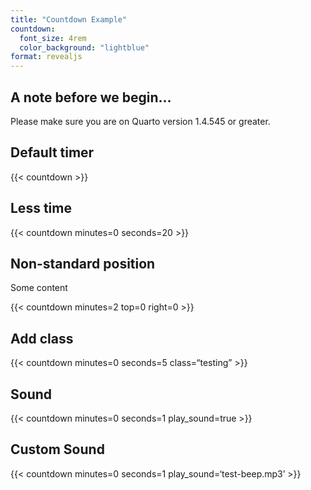 ```yaml
---
title: "Countdown Example"
countdown:
  font_size: 4rem
  color_background: "lightblue"
format: revealjs
---
```


## A note before we begin...

:::{.callout-important}
Please make sure you are on Quarto version 1.4.545 or greater.
:::


## Default timer

{{< countdown >}}

## Less time

{{< countdown minutes=0 seconds=20 >}}

## Non-standard position

Some content

{{< countdown minutes=2 top=0 right=0 >}}

## Add class

{{< countdown minutes=0 seconds=5 class="testing" >}}

## Sound

{{< countdown minutes=0 seconds=1 play_sound=true >}}

## Custom Sound

{{< countdown minutes=0 seconds=1 play_sound='test-beep.mp3' >}}